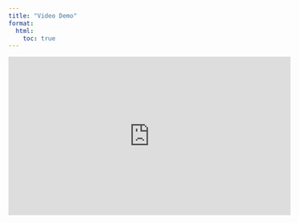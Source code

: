 ```yaml
---
title: "Video Demo"
format:
  html:
    toc: true
---
```


<iframe width="560" height="315" src="https://www.youtube.com/embed/sggkj4MTbSM?si=Mb_G5Uc0UzoAwVf2" frameborder="0" allow="accelerometer; autoplay; clipboard-write; encrypted-media; gyroscope; picture-in-picture; web-share" referrerpolicy="strict-origin-when-cross-origin" allowfullscreen></iframe>